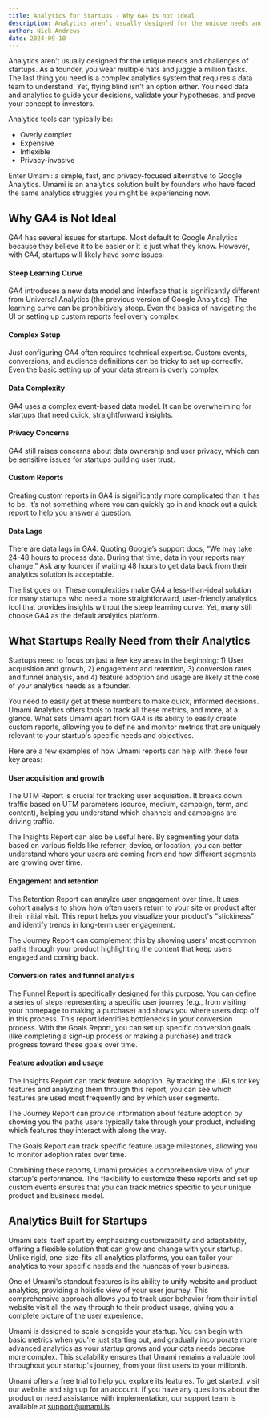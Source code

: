 ```yaml
---
title: Analytics for Startups - Why GA4 is not ideal
description: Analytics aren’t usually designed for the unique needs and challenges of startups.
author: Nick Andrews
date: 2024-09-10
---
```


Analytics aren’t usually designed for the unique needs and challenges of startups. As a founder, you wear multiple hats and juggle a million tasks. The last thing you need is a complex analytics system that requires a data team to understand. Yet, flying blind isn't an option either. You need data and analytics to guide your decisions, validate your hypotheses, and prove your concept to investors.

Analytics tools can typically be:

- Overly complex
- Expensive
- Inflexible
- Privacy-invasive

Enter Umami: a simple, fast, and privacy-focused alternative to Google Analytics. Umami is an analytics solution built by founders who have faced the same analytics struggles you might be experiencing now.

## Why GA4 is Not Ideal

GA4 has several issues for startups. Most default to Google Analytics because they believe it to be easier or it is just what they know. However, with GA4, startups will likely have some issues:

#### Steep Learning Curve

GA4 introduces a new data model and interface that is significantly different from Universal Analytics (the previous version of Google Analytics). The learning curve can be prohibitively steep. Even the basics of navigating the UI or setting up custom reports feel overly complex.

#### Complex Setup

Just configuring GA4 often requires technical expertise. Custom events, conversions, and audience definitions can be tricky to set up correctly. Even the basic setting up of your data stream is overly complex.

#### Data Complexity

GA4 uses a complex event-based data model. It can be overwhelming for startups that need quick, straightforward insights.

#### Privacy Concerns

GA4 still raises concerns about data ownership and user privacy, which can be sensitive issues for startups building user trust.

#### Custom Reports

Creating custom reports in GA4 is significantly more complicated than it has to be. It’s not something where you can quickly go in and knock out a quick report to help you answer a question.

#### Data Lags

There are data lags in GA4. Quoting Google’s support docs, “We may take 24-48 hours to process data. During that time, data in your reports may change.” Ask any founder if waiting 48 hours to get data back from their analytics solution is acceptable.

The list goes on. These complexities make GA4 a less-than-ideal solution for many startups who need a more straightforward, user-friendly analytics tool that provides insights without the steep learning curve. Yet, many still choose GA4 as the default analytics platform.

## What Startups Really Need from their Analytics

Startups need to focus on just a few key areas in the beginning: 1) User acquisition and growth, 2) engagement and retention, 3) conversion rates and funnel analysis, and 4) feature adoption and usage are likely at the core of your analytics needs as a founder.

You need to easily get at these numbers to make quick, informed decisions. Umami Analytics offers tools to track all these metrics, and more, at a glance. What sets Umami apart from GA4 is its ability to easily create custom reports, allowing you to define and monitor metrics that are uniquely relevant to your startup's specific needs and objectives.

Here are a few examples of how Umami reports can help with these four key areas:

#### User acquisition and growth

The UTM Report is crucial for tracking user acquisition. It breaks down traffic based on UTM parameters (source, medium, campaign, term, and content), helping you understand which channels and campaigns are driving traffic.

The Insights Report can also be useful here. By segmenting your data based on various fields like referrer, device, or location, you can better understand where your users are coming from and how different segments are growing over time.

#### Engagement and retention

The Retention Report can anaylze user engagement over time. It uses cohort analysis to show how often users return to your site or product after their initial visit. This report helps you visualize your product's "stickiness" and identify trends in long-term user engagement.

The Journey Report can complement this by showing users' most common paths through your product highlighting the content that keep users engaged and coming back.

#### Conversion rates and funnel analysis

The Funnel Report is specifically designed for this purpose. You can define a series of steps representing a specific user journey (e.g., from visiting your homepage to making a purchase) and shows you where users drop off in this process. This report identifies bottlenecks in your conversion process.
With the Goals Report, you can set up specific conversion goals (like completing a sign-up process or making a purchase) and track progress toward these goals over time.

#### Feature adoption and usage

The Insights Report can track feature adoption. By tracking the URLs for key features and analyzing them through this report, you can see which features are used most frequently and by which user segments.

The Journey Report can provide information about feature adoption by showing you the paths users typically take through your product, including which features they interact with along the way.

The Goals Report can track specific feature usage milestones, allowing you to monitor adoption rates over time.

Combining these reports, Umami provides a comprehensive view of your startup's performance. The flexibility to customize these reports and set up custom events ensures that you can track metrics specific to your unique product and business model.

## Analytics Built for Startups

Umami sets itself apart by emphasizing customizability and adaptability, offering a flexible solution that can grow and change with your startup. Unlike rigid, one-size-fits-all analytics platforms, you can tailor your analytics to your specific needs and the nuances of your business.

One of Umami's standout features is its ability to unify website and product analytics, providing a holistic view of your user journey. This comprehensive approach allows you to track user behavior from their initial website visit all the way through to their product usage, giving you a complete picture of the user experience.

Umami is designed to scale alongside your startup. You can begin with basic metrics when you're just starting out, and gradually incorporate more advanced analytics as your startup grows and your data needs become more complex. This scalability ensures that Umami remains a valuable tool throughout your startup's journey, from your first users to your millionth.

Umami offers a free trial to help you explore its features. To get started, visit our website and sign up for an account. If you have any questions about the product or need assistance with implementation, our support team is available at support@umami.is.
